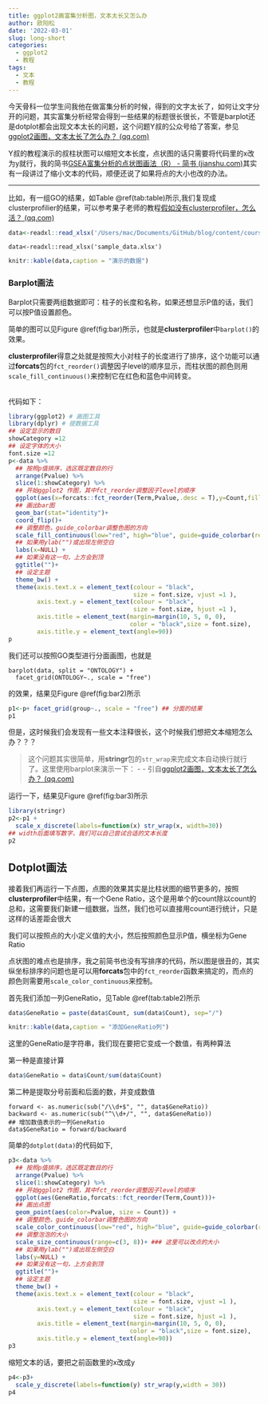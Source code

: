 ```yaml
---
title: ggplot2画富集分析图，文本太长又怎么办
author: 欧阳松
date: '2022-03-01'
slug: long-short
categories:
  - ggplot2
  - 教程
tags:
  - 文本
  - 教程
---
```


今天骨科一位学生问我他在做富集分析的时候，得到的文字太长了，如何让文字分开的问题，其实富集分析经常会得到一些结果的标题很长很长，不管是barplot还是dotplot都会出现文本太长的问题，这个问题Y叔的公众号给了答案，参见[ggplot2画图，文本太长了怎么办？ (qq.com)](https://mp.weixin.qq.com/s/YQZSkzYquYg3LEx433W_WA)

Y叔的教程演示的叔柱状图可以缩短文本长度，点状图的话只需要将代码里的x改为y就行，我的简书[GSEA富集分析的点状图画法（R） - 简书 (jianshu.com)](https://www.jianshu.com/p/cdb256fc1f75)其实有一段讲过了缩小文本的代码，顺便还说了如果将点的大小也改的办法。

------------------------------------------------------------------------

比如，有一组GO的结果，如Table \@ref(tab:table)所示,我们复现成clusterprofilier的结果，可以参考果子老师的教程[假如没有clusterprofiler，怎么活？ (qq.com)](https://mp.weixin.qq.com/s/oyjSDeN-FjzETGP32Hl5mA)

```r
data<-readxl::read_xlsx('/Users/mac/Documents/GitHub/blog/content/course/2022-03-01-long-short/sample_data.xlsx')
```

    data<-readxl::read_xlsx('sample_data.xlsx')

```r
knitr::kable(data,caption = "演示的数据")
```

### Barplot画法

Barplot只需要两组数据即可：柱子的长度和名称，如果还想显示P值的话，我们可以按P值设置颜色。

简单的图可以见Figure \@ref(fig:bar)所示，也就是**clusterprofiler**中`barplot()`的效果。

**clusterprofiler**得意之处就是按照大小对柱子的长度进行了排序，这个功能可以通过**forcats**包的`fct_reorder()`调整因子level的顺序显示，而柱状图的颜色则用`scale_fill_continuous()`来控制它在红色和蓝色中间转变。

\
代码如下：

```r
library(ggplot2) # 画图工具
library(dplyr) # 提数据工具
## 设定显示的数目
showCategory =12
## 设定字体的大小
font.size =12
p<-data %>% 
  ## 按照p值排序，选区既定数目的行
  arrange(Pvalue) %>% 
  slice(1:showCategory) %>% 
  ## 开始ggplot2 作图，其中fct_reorder调整因子level的顺序
  ggplot(aes(x=forcats::fct_reorder(Term,Pvalue,.desc = T),y=Count,fill=Pvalue))+ 
  ## 画出bar图
  geom_bar(stat="identity")+
  coord_flip()+
  ## 调整颜色，guide_colorbar调整色图的方向
  scale_fill_continuous(low="red", high="blue", guide=guide_colorbar(reverse=TRUE))+
  ## 如果用ylab("")或出现左侧空白
  labs(x=NULL) +
  ## 如果没有这一句，上方会到顶
  ggtitle("")+
  ## 设定主题
  theme_bw() +
  theme(axis.text.x = element_text(colour = "black",
                                   size = font.size, vjust =1 ),
        axis.text.y = element_text(colour = "black",
                                   size = font.size, hjust =1 ),
        axis.title = element_text(margin=margin(10, 5, 0, 0),
                                  color = "black",size = font.size),
        axis.title.y = element_text(angle=90))
p
```

我们还可以按照GO类型进行分面画图，也就是

    barplot(data, split = "ONTOLOGY") +
      facet_grid(ONTOLOGY~., scale = "free")

的效果，结果见Figure \@ref(fig:bar2)所示

```r
p1<-p+ facet_grid(group~., scale = "free") ## 分面的结果
p1
```

但是，这时候我们会发现有一些文本注释很长，这个时候我们想把文本缩短怎么办？？？

> 这个问题其实很简单，用**stringr**包的`str_wrap`来完成文本自动换行就行了。这里使用barplot来演示一下： - - 引自[ggplot2画图，文本太长了怎么办？ (qq.com)](https://mp.weixin.qq.com/s/YQZSkzYquYg3LEx433W_WA)

运行一下，结果见Figure \@ref(fig:bar3)所示

```r
library(stringr)
p2<-p1 + 
  scale_x_discrete(labels=function(x) str_wrap(x, width=30)) 
## width后面填写数字，我们可以自己尝试合适的文本长度
p2
```

## Dotplot画法

接着我们再运行一下点图，点图的效果其实是比柱状图的细节更多的，按照**clusterprofiler**中结果，有一个Gene Ratio，这个是用单个的count除以count的总和，这需要我们新建一组数据，当然，我们也可以直接用count进行统计，只是这样的话差距会很大

我们可以按照点的大小定义值的大小，然后按照颜色显示P值，横坐标为Gene Ratio

点状图的难点也是排序，我之前简书也没有写排序的代码，所以图是很丑的，其实纵坐标排序的问题也是可以用**forcats**包中的`fct_reorder`函数来搞定的，而点的颜色则需要用`scale_color_continuous`来控制。

首先我们添加一列GeneRatio，见Table \@ref(tab:table2)所示

```r
data$GeneRatio = paste(data$Count, sum(data$Count), sep="/")
```

```r
knitr::kable(data,caption = "添加GeneRatio列")
```

这里的GeneRatio是字符串，我们现在要把它变成一个数值，有两种算法

第一种是直接计算

```r
data$GeneRatio = data$Count/sum(data$Count)
```

第二种是提取分号前面和后面的数，并变成数值

    forward <- as.numeric(sub("/\\d+$", "", data$GeneRatio))
    backward <- as.numeric(sub("^\\d+/", "", data$GeneRatio))
    ## 增加数值表示的一列GeneRatio
    data$GeneRatio = forward/backward

简单的`dotplot(data)`的代码如下,

```r
p3<-data %>% 
  ## 按照p值排序，选区既定数目的行
  arrange(Pvalue) %>% 
  slice(1:showCategory) %>% 
  ## 开始ggplot2 作图，其中fct_reorder调整因子level的顺序
  ggplot(aes(GeneRatio,forcats::fct_reorder(Term,Count)))+ 
  ## 画出点图
  geom_point(aes(color=Pvalue, size = Count)) +
  ## 调整颜色，guide_colorbar调整色图的方向
  scale_color_continuous(low="red", high="blue", guide=guide_colorbar(reverse=TRUE))+
  ## 调整泡泡的大小
  scale_size_continuous(range=c(3, 8))+ ### 这里可以改点的大小
  ## 如果用ylab("")或出现左侧空白
  labs(y=NULL) +
  ## 如果没有这一句，上方会到顶
  ggtitle("")+
  ## 设定主题
  theme_bw() +
  theme(axis.text.x = element_text(colour = "black",
                                   size = font.size, vjust =1 ),
        axis.text.y = element_text(colour = "black",
                                   size = font.size, hjust =1 ),
        axis.title = element_text(margin=margin(10, 5, 0, 0),
                                  color = "black",size = font.size),
        axis.title.y = element_text(angle=90))
p3
```

缩短文本的话，要把之前函数里的x改成y

```r
p4<-p3+
  scale_y_discrete(labels=function(y) str_wrap(y,width = 30))
p4
```
